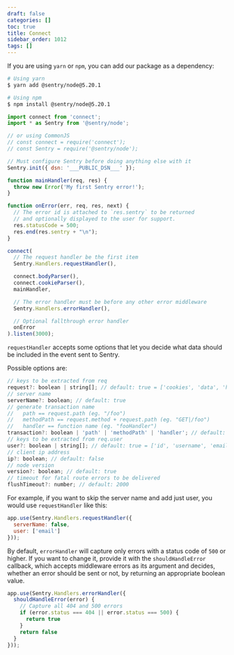 ```yaml
---
draft: false
categories: []
toc: true
title: Connect
sidebar_order: 1012
tags: []
---
```

<!-- WIZARD -->
If you are using `yarn` or `npm`, you can add our package as a dependency:

```bash
# Using yarn
$ yarn add @sentry/node@5.20.1

# Using npm
$ npm install @sentry/node@5.20.1
```

```javascript
import connect from 'connect';
import * as Sentry from '@sentry/node';

// or using CommonJS
// const connect = require('connect');
// const Sentry = require('@sentry/node');

// Must configure Sentry before doing anything else with it
Sentry.init({ dsn: '___PUBLIC_DSN___' });

function mainHandler(req, res) {
  throw new Error('My first Sentry error!');
}

function onError(err, req, res, next) {
  // The error id is attached to `res.sentry` to be returned
  // and optionally displayed to the user for support.
  res.statusCode = 500;
  res.end(res.sentry + "\n");
}

connect(
  // The request handler be the first item
  Sentry.Handlers.requestHandler(),

  connect.bodyParser(),
  connect.cookieParser(),
  mainHandler,

  // The error handler must be before any other error middleware
  Sentry.Handlers.errorHandler(),

  // Optional fallthrough error handler
  onError
).listen(3000);
```

`requestHandler` accepts some options that let you decide what data should be included in the event sent to Sentry.

Possible options are:

```js
// keys to be extracted from req
request?: boolean | string[]; // default: true = ['cookies', 'data', 'headers', 'method', 'query_string', 'url']
// server name
serverName?: boolean; // default: true
// generate transaction name
//   path == request.path (eg. "/foo")
//   methodPath == request.method + request.path (eg. "GET|/foo")
//   handler == function name (eg. "fooHandler")
transaction?: boolean | 'path' | 'methodPath' | 'handler'; // default: true = 'methodPath'
// keys to be extracted from req.user
user?: boolean | string[]; // default: true = ['id', 'username', 'email']
// client ip address
ip?: boolean; // default: false
// node version
version?: boolean; // default: true
// timeout for fatal route errors to be delivered
flushTimeout?: number; // default: 2000
```

For example, if you want to skip the server name and add just user, you would use `requestHandler` like this:

```js
app.use(Sentry.Handlers.requestHandler({
  serverName: false,
  user: ['email']
}));
```

By default, `errorHandler` will capture only errors with a status code of `500` or higher. If you want to change it, provide it with the `shouldHandleError` callback, which accepts middleware errors as its argument and decides, whether an error should be sent or not, by returning an appropriate boolean value.

```js
app.use(Sentry.Handlers.errorHandler({
  shouldHandleError(error) {
    // Capture all 404 and 500 errors
    if (error.status === 404 || error.status === 500) {
      return true
    }
    return false
  }
}));
```
